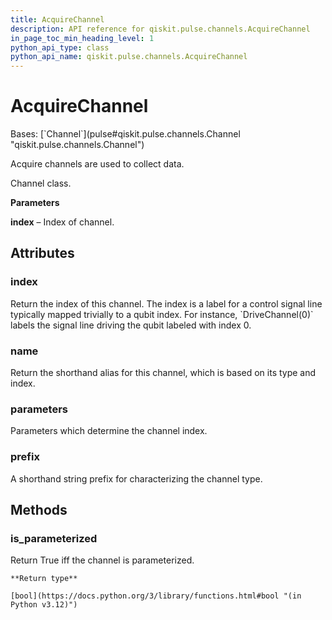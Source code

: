 ```yaml
---
title: AcquireChannel
description: API reference for qiskit.pulse.channels.AcquireChannel
in_page_toc_min_heading_level: 1
python_api_type: class
python_api_name: qiskit.pulse.channels.AcquireChannel
---
```


# AcquireChannel

<Class id="qiskit.pulse.channels.AcquireChannel" isDedicatedPage={true} github="https://github.com/Qiskit/qiskit/tree/stable/1.1/qiskit/pulse/channels.py#L198-L201" signature="qiskit.pulse.channels.AcquireChannel(*args, **kwargs)">
  Bases: [`Channel`](pulse#qiskit.pulse.channels.Channel "qiskit.pulse.channels.Channel")

  Acquire channels are used to collect data.

  Channel class.

  **Parameters**

  **index** – Index of channel.

  ## Attributes

  ### index

  <Attribute id="qiskit.pulse.channels.AcquireChannel.index">
    Return the index of this channel. The index is a label for a control signal line typically mapped trivially to a qubit index. For instance, `DriveChannel(0)` labels the signal line driving the qubit labeled with index 0.
  </Attribute>

  ### name

  <Attribute id="qiskit.pulse.channels.AcquireChannel.name">
    Return the shorthand alias for this channel, which is based on its type and index.
  </Attribute>

  ### parameters

  <Attribute id="qiskit.pulse.channels.AcquireChannel.parameters">
    Parameters which determine the channel index.
  </Attribute>

  ### prefix

  <Attribute id="qiskit.pulse.channels.AcquireChannel.prefix" attributeTypeHint="str | None" attributeValue="'a'">
    A shorthand string prefix for characterizing the channel type.
  </Attribute>

  ## Methods

  ### is\_parameterized

  <Function id="qiskit.pulse.channels.AcquireChannel.is_parameterized" github="https://github.com/Qiskit/qiskit/tree/stable/1.1/qiskit/pulse/channels.py#L135-L137" signature="is_parameterized()">
    Return True iff the channel is parameterized.

    **Return type**

    [bool](https://docs.python.org/3/library/functions.html#bool "(in Python v3.12)")
  </Function>
</Class>

